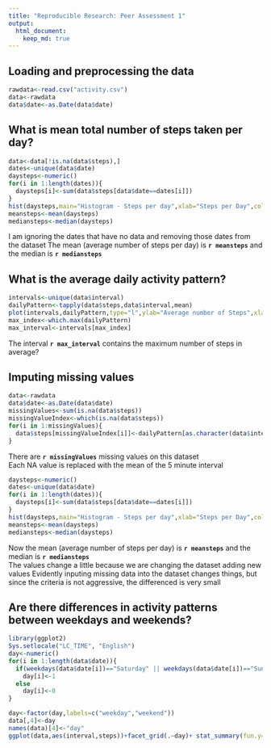 ```yaml
---
title: "Reproducible Research: Peer Assessment 1"
output: 
  html_document:
    keep_md: true
---
```



## Loading and preprocessing the data
```r
rawdata<-read.csv("activity.csv")
data<-rawdata
data$date<-as.Date(data$date)

```

## What is mean total number of steps taken per day?
```r
data<-data[!is.na(data$steps),]
dates<-unique(data$date)
daysteps<-numeric()
for(i in 1:length(dates)){
  daysteps[i]<-sum(data$steps[data$date==dates[i]])
}
hist(daysteps,main="Histogram - Steps per day",xlab="Steps per Day",col="steelblue")
meansteps<-mean(daysteps)
mediansteps<-median(daysteps)
```
I am ignoring the dates that have no data and removing those dates from the dataset
The mean (average number of steps per day) is **`r meansteps`** and the median is **`r mediansteps`**


## What is the average daily activity pattern?
```r
intervals<-unique(data$interval)
dailyPattern<-tapply(data$steps,data$interval,mean)
plot(intervals,dailyPattern,type="l",ylab="Average number of Steps",xlab="Interval",main="Daily Activity Pattern")
max_index<-which.max(dailyPattern)
max_interval<-intervals[max_index]
```
The interval **`r max_interval`** contains the maximum number of steps in average?


## Imputing missing values
```r
data<-rawdata
data$date<-as.Date(data$date)
missingValues<-sum(is.na(data$steps))
missingValueIndex<-which(is.na(data$steps))
for(i in 1:missingValues){
  data$steps[missingValueIndex[i]]<-dailyPattern[as.character(data$interval[missingValueIndex[i]])]
}
```
There are **`r missingValues`** missing values on this dataset  
Each NA value is replaced with the mean of the 5 minute interval
```r
daysteps<-numeric()
dates<-unique(data$date)
for(i in 1:length(dates)){
  daysteps[i]<-sum(data$steps[data$date==dates[i]])
}
hist(daysteps,main="Histogram - Steps per day",xlab="Steps per Day",col="steelblue")
meansteps<-mean(daysteps)
mediansteps<-median(daysteps)
```
Now the mean (average number of steps per day) is **`r meansteps`** and the median is **`r mediansteps`**  
The values change a little because we are changing the dataset adding new values
Evidently inputing missing data into the dataset changes things, but since the criteria is not aggressive, the differenced is very small

## Are there differences in activity patterns between weekdays and weekends?
```r
library(ggplot2)
Sys.setlocale("LC_TIME", "English")
day<-numeric()
for(i in 1:length(data$date)){
  if(weekdays(data$date[i])=="Saturday" || weekdays(data$date[i])=="Sunday")
    day[i]<-1
  else
    day[i]<-0
}

day<-factor(day,labels=c("weekday","weekend"))
data[,4]<-day
names(data)[4]<-"day"
ggplot(data,aes(interval,steps))+facet_grid(.~day)+ stat_summary(fun.y="mean", geom="line")
```
